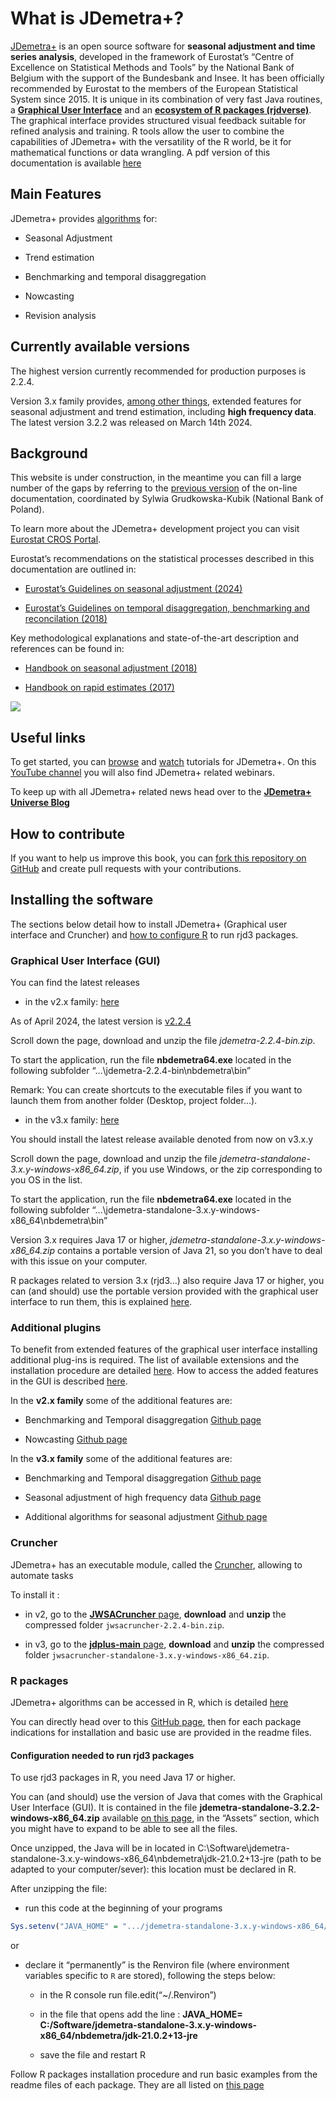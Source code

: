 # What is JDemetra+? {.unnumbered}

[JDemetra+](https://github.com/jdemetra) is an open source software for **seasonal adjustment and time series analysis**, developed in the framework of Eurostat's "Centre of Excellence on Statistical Methods and Tools" by the National Bank of Belgium with the support of the Bundesbank and Insee. It has been officially recommended by Eurostat to the members of the European Statistical System since 2015. It is unique in its combination of very fast Java routines, a [**Graphical User Interface**](#t-gui-overview) and an [**ecosystem of R packages (rjdverse)**](https://github.com/rjdverse?view_as=public). The graphical interface provides structured visual feedback suitable for refined analysis and training. R tools allow the user to combine the capabilities of JDemetra+ with the versatility of the R world, be it for mathematical functions or data wrangling.
A pdf version of this documentation is available [here](https://github.com/annasmyk/JD_Quarto_Book/blob/main/_book/JDemetra%2B-documentation.pdf)

## Main Features

JDemetra+ provides [algorithms](#part-A) for:

-   Seasonal Adjustment

-   Trend estimation

-   Benchmarking and temporal disaggregation

-   Nowcasting

-   Revision analysis

## Currently available versions

The highest version currently recommended for production purposes is 2.2.4.

Version 3.x  family provides, [among other things](#v3-vs-v2), extended features for seasonal adjustment and trend estimation, including **high frequency data**. The latest version 3.2.2 was released on March 14th 2024.

## Background

This website is under construction, in the meantime you can fill a large number of the gaps by referring to the [previous version](https://jdemetradocumentation.github.io/JDemetra-documentation) of the on-line documentation, coordinated by Sylwia Grudkowska-Kubik (National Bank of Poland).

To learn more about the JDemetra+ development project you can visit [Eurostat CROS Portal](https://ec.europa.eu/eurostat/cros/content/centre-excellence-statistical-methods-and-tools).

Eurostat's recommendations on the statistical processes described in this documentation are outlined in:

-   [Eurostat's Guidelines on seasonal adjustment (2024)](https://ec.europa.eu/eurostat/product?code=KS-GQ-24-012)

-   [Eurostat's Guidelines on temporal disaggregation, benchmarking and reconcilation (2018)](https://ec.europa.eu/eurostat/documents/3859598/9441376/KS-06-18-355-EN.pdf)

Key methodological explanations and state-of-the-art description and references can be found in:

-   [Handbook on seasonal adjustment (2018)](https://ec.europa.eu/eurostat/documents/3859598/8939616/KS-GQ-18-001-EN-N.pdf)

-   [Handbook on rapid estimates (2017)](https://ec.europa.eu/eurostat/documents/3859598/8555708/KS-GQ-17-008-EN-N.pdf)


![](All_images/jdemetra+.png)


## Useful links

To get started, you can [browse](https://github.com/TanguyBarthelemy/JD_Tutorials) and [watch](https://www.youtube.com/@TSwithJDemetraandR) tutorials for JDemetra+. On this [YouTube channel](https://www.youtube.com/@TSwithJDemetraandR) you will also find JDemetra+ related webinars.

To keep up with all JDemetra+ related news head over to the [**JDemetra+ Universe Blog**](https://jdemetra-universe-blog.netlify.app/)


## How to contribute 

If you want to help us improve this book, you can [fork this repository on GitHub](https://github.com/annasmyk/JD_Quarto_Book) and create pull requests with your contributions.

## Installing the software

The sections below detail how to install JDemetra+ (Graphical user interface and Cruncher) and [how to configure R](#Rconfig) to run rjd3 packages.


### Graphical User Interface (GUI) {#ind-inst-gui}

You can find the latest releases 

- in the v2.x family: [here](https://github.com/jdemetra/jdemetra-app/releases)

As of April 2024, the latest version is [v2.2.4](https://github.com/jdemetra/jdemetra-app/releases/tag/v2.2.4)

Scroll down the page, download and unzip the file *jdemetra-2.2.4-bin.zip*.

To start the application, run the file **nbdemetra64.exe** located in the following subfolder "...\\jdemetra-2.2.4-bin\\nbdemetra\\bin"
 
Remark: You can create shortcuts to the executable files if you want to launch them from another folder (Desktop, project folder...).


- in the v3.x family: [here](https://github.com/jdemetra/jdplus-main/releases)

You should install the latest release available denoted from now on v3.x.y 

Scroll down the page, download and unzip the file *jdemetra-standalone-3.x.y-windows-x86_64.zip*, if you use Windows, or the zip corresponding to you OS in the list.

To start the application, run the file **nbdemetra64.exe** located in the following subfolder "...\\jdemetra-standalone-3.x.y-windows-x86_64\\nbdemetra\\bin"

Version 3.x requires Java 17 or higher, *jdemetra-standalone-3.x.y-windows-x86_64.zip* contains a portable version of Java 21, so you don't have to deal with this issue on your computer.

R packages related to version 3.x (rjd3...) also require Java 17 or higher, you can (and should) use the portable version provided with the graphical user interface to run them, this is explained [here](#Rconfig).

### Additional plugins

To benefit from extended features of the graphical user interface installing additional plug-ins is required. The list of available extensions and the installation procedure are detailed [here](#t-plug-ins). How to access the added features in the GUI is described [here](#t-gui-sa).

In the **v2.x family** some of the additional features are:

- Benchmarking and Temporal disaggregation [Github page](https://github.com/nbbrd/jdemetra-benchmarking%22)
    
- Nowcasting [Github page](https://github.com/nbbrd/jdemetra-nowcasting)
    
In the **v3.x family** some of the additional features are:

- Benchmarking and Temporal disaggregation [Github page](https://github.com/jdemetra/jdplus-benchmarking)
    
- Seasonal adjustment of high frequency data [Github page](https://github.com/jdemetra/jdplus-incubator)
    
- Additional algorithms for seasonal adjustment [Github page](https://github.com/jdemetra/jdplus-incubator)


### Cruncher 

JDemetra+ has an executable module, called the [Cruncher](#t-prod), allowing to automate tasks 

To install it :

- in v2, go to the [**JWSACruncher** page](https://github.com/jdemetra/jwsacruncher), **download** and **unzip** the compressed folder `jwsacruncher-2.2.4-bin.zip`.

- in v3, go to the [**jdplus-main** page](https://github.com/jdemetra/jdplus-main), **download** and **unzip** the compressed folder `jwsacruncher-standalone-3.x.y-windows-x86_64.zip`.

### R packages 

JDemetra+ algorithms can be accessed in R, which is detailed [here](#t-r-packs)

You can directly head over to this [GitHub page](https://github.com/rjdemetra), then for each package indications for installation and basic use are provided in the readme files.

<!-- general readme to build and specific to check -->


#### Configuration needed to run rjd3 packages {#Rconfig}

To use rjd3 packages in R, you need Java 17 or higher.

You can (and should) use the version of Java that comes with the Graphical User Interface (GUI). It is contained in the file **jdemetra-standalone-3.2.2-windows-x86_64.zip** available [on this page](https://github.com/jdemetra/jdplus-main/releases), in the "Assets" section, which you might have to expand to be able to see all the files.

Once unzipped, the Java will be in located in  C:\\Software\\jdemetra-standalone-3.x.y-windows-x86_64\\nbdemetra\\jdk-21.0.2+13-jre (path to be adapted to your computer/sever): this location must be declared in R.

After unzipping the file: 

- run this code at the beginning of your programs


```r
Sys.setenv("JAVA_HOME" = ".../jdemetra-standalone-3.x.y-windows-x86_64/nbdemetra/jdk-21.0.2+13-jre")
```

or 

- declare it "permanently" is the Renviron file (where environment variables specific to `R` are stored), following the steps below:

    - in the R console run file.edit("~/.Renviron")

    - in the file that opens add the line :
**JAVA_HOME= C:/Software/jdemetra-standalone-3.x.y-windows-x86_64/nbdemetra/jdk-21.0.2+13-jre**

    - save the file and restart R

Follow R packages installation procedure and run basic examples from the readme files of each package.
They are all listed on [this page](https://github.com/rjdverse) 



